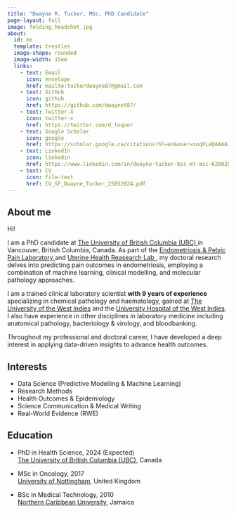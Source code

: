 ```yaml
---
title: "Dwayne R. Tucker, MSc, PhD Candidate"
page-layout: full
image: folding_headshot.jpg
about:
  id: me
  template: trestles
  image-shape: rounded
  image-width: 15em
  links: 
    - text: Email
      icon: envelope
      href: mailto:tuckerdwayne87@gmail.com
    - text: GitHub
      icon: github
      href: https://github.com/dwaynet87/
    - text: Twitter-X
      icon: twitter-x
      href: https://twitter.com/d_toquor
    - text: Google Scholar
      icon: google
      href: https://scholar.google.ca/citations?hl=en&user=xoqFLeQAAAAJ
    - text: LinkedIn
      icon: linkedin
      href: https://www.linkedin.com/in/dwayne-tucker-bsc-mt-msc-628028155/
    - text: CV
      icon: file-text
      href: CV_SF_Dwayne_Tucker_25052024.pdf
---
```


:::{#me}
## About me
Hi!

I am a PhD candidate at <a href="https://www.ubc.ca"> The University of British Columbia (UBC) </a> in Vancouver, British Columbia, Canada. As part of the <a href="https://yonglab.med.ubc.ca"> Endometriosis & Pelvic Pain Laboratory </a> and <a href="https://uterinehealth.ca"> Uterine Health Reasearch Lab </a>, my doctoral research delves into predicting pain outcomes in endometriosis, employing a combination of machine learning, clinical modelling, and molecular pathology approaches. 

I am a trained clinical laboratory scientist **with 9 years of experience** specializing in chemical pathology and haematology, gained at <a href="https://www.uwi.edu">The University of the West Indies</a> and the <a href="https://uhwi.gov.jm">University Hospital of the West Indies</a>. I also have experience in other disciplines in laboratory medicine including anatomical pathology, bacteriology & virology, and bloodbanking.


Throughout my professional and doctoral career, I have developed a deep interest in applying data-driven insights to advance health outcomes.

## Interests
* Data Science (Predictive Modelling & Machine Learning)
* Research Methods
* Health Outcomes & Epidemiology
* Science Communication & Medical Writing
* Real-World Evidence (RWE)


## Education
* PhD in Health Science, 2024 (Expected)<br>[The University of British Columbia (UBC)](https://www.ubc.ca), Canada 
&nbsp;

* MSc in Oncology, 2017<br>[University of Nottingham](https://www.nottingham.ac.uk), United Kingdom
* BSc in Medical Technology, 2010<br>[Northern Caribbean University](https://www.ncu.edu.jm/), Jamaica

:::


